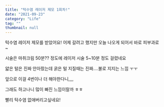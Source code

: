 ```yaml
---
title: "턱수염 레이저 제모 1회차!"
date: "2021-09-23"
category: "Life"
tag: ""
thumbnail: null
---
```






턱수염 레이저 제모를 받았어요! 어제 갈려고 했지만 오늘 나오게 되어서 바로 피부과로~



시술은 마취크림 50분?? 정도에 레이저 시술 5~10분 정도 걸렸네요

얇은 털은 진짜 안아팠는데 굵은 털 지질때는 진짜....불로 지지는 느낌 ㅜㅜ

앞으로 이걸 4번이나 더 해야한다니,,,,

그래도 하고나니 많이 빠진 느낌이랄까 ㅎㅎ

빨리 턱수염 없애버리고싶네요!